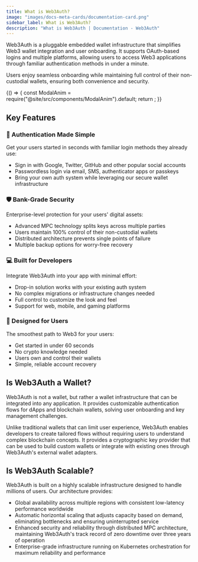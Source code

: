 ```yaml
---
title: What is Web3Auth?
image: "images/docs-meta-cards/documentation-card.png"
sidebar_label: What is Web3Auth?
description: "What is Web3Auth | Documentation - Web3Auth"
---
```



Web3Auth is a pluggable embedded wallet infrastructure that simplifies Web3 wallet integration and
user onboarding. It supports OAuth-based logins and multiple platforms, allowing users to access
Web3 applications through familiar authentication methods in under a minute.

Users enjoy seamless onboarding while maintaining full control of their non-custodial wallets,
ensuring both convenience and security.

<BrowserOnly>
  {() => {
    const ModalAnim = require("@site/src/components/ModalAnim").default;
    return <ModalAnim />;
  }}
</BrowserOnly>

## Key Features

### 🔐 Authentication Made Simple

Get your users started in seconds with familiar login methods they already use:

- Sign in with Google, Twitter, GitHub and other popular social accounts
- Passwordless login via email, SMS, authenticator apps or passkeys
- Bring your own auth system while leveraging our secure wallet infrastructure

### 🛡️ Bank-Grade Security

Enterprise-level protection for your users' digital assets:

- Advanced MPC technology splits keys across multiple parties
- Users maintain 100% control of their non-custodial wallets
- Distributed architecture prevents single points of failure
- Multiple backup options for worry-free recovery

### 💻 Built for Developers

Integrate Web3Auth into your app with minimal effort:

- Drop-in solution works with your existing auth system
- No complex migrations or infrastructure changes needed
- Full control to customize the look and feel
- Support for web, mobile, and gaming platforms

### 👥 Designed for Users

The smoothest path to Web3 for your users:

- Get started in under 60 seconds
- No crypto knowledge needed
- Users own and control their wallets
- Simple, reliable account recovery

## Is Web3Auth a Wallet?

Web3Auth is not a wallet, but rather a wallet infrastructure that can be integrated into any
application. It provides customizable authentication flows for dApps and blockchain wallets, solving
user onboarding and key management challenges.

Unlike traditional wallets that can limit user experience, Web3Auth enables developers to create
tailored flows without requiring users to understand complex blockchain concepts. It provides a
cryptographic key provider that can be used to build custom wallets or integrate with existing ones
through Web3Auth's external wallet adapters.

## Is Web3Auth Scalable?

Web3Auth is built on a highly scalable infrastructure designed to handle millions of users. Our
architecture provides:

- Global availability across multiple regions with consistent low-latency performance worldwide
- Automatic horizontal scaling that adjusts capacity based on demand, eliminating bottlenecks and
  ensuring uninterrupted service
- Enhanced security and reliability through distributed MPC architecture, maintaining Web3Auth's
  track record of zero downtime over three years of operation
- Enterprise-grade infrastructure running on Kubernetes orchestration for maximum reliability and
  performance
